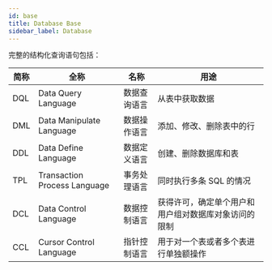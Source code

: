 ```yaml
---
id: base
title: Database Base
sidebar_label: Database
---
```


完整的结构化查询语句包括：

| 简称 | 全称                         | 名称         | 用途                                                 |
| ---- | ---------------------------- | ------------ | ---------------------------------------------------- |
| DQL  | Data Query Language          | 数据查询语言 | 从表中获取数据                                       |
| DML  | Data Manipulate Language     | 数据操作语言 | 添加、修改、删除表中的行                             |
| DDL  | Data Define Language         | 数据定义语言 | 创建、删除数据库和表                                 |
| TPL  | Transaction Process Language | 事务处理语言 | 同时执行多条 SQL 的情况                              |
| DCL  | Data Control Language        | 数据控制语言 | 获得许可，确定单个用户和用户组对数据库对象访问的限制 |
| CCL  | Cursor Control Language      | 指针控制语言 | 用于对一个表或者多个表进行单独额操作                 |
